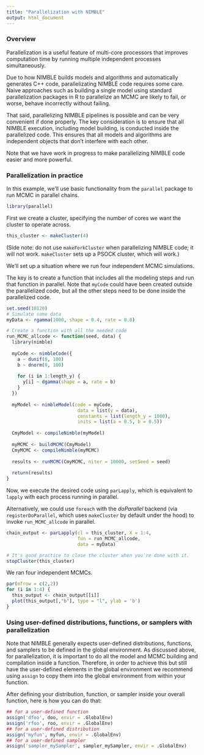 ```yaml
---
title: "Parallelization with NIMBLE"
output: html_document
---
```


### Overview

Parallelization is a useful feature of multi-core processors that improves computation time by running multiple independent processes simultaneously.

Due to how NIMBLE builds models and algorithms and automatically generates C++ code, parallelizating NIMBLE code requires some care. Naive approaches such as building a single model using standard parallelization packages in R to parallelize an MCMC are likely to fail, or worse, behave incorrectly without failing.

That said, parallelizing NIMBLE pipelines is possible and can be very convenient if done properly. The key consideration is to ensure that all NIMBLE execution, including model building, is conducted inside the parallelized code. This ensures that all models and algorithms are independent objects that don't interfere with each other.

Note that we have work in progress to make parallelizing NIMBLE code easier and more powerful.

### Parallelization in practice

In this example, we'll use basic functionality from the  `parallel` package to run MCMC in parallel chains.

```r
library(parallel)
```

First we create a cluster, specifying the number of cores we want the cluster to operate across.


```r
this_cluster <- makeCluster(4)
```

(Side note: do not use `makeForkCluster` when parallelizing NIMBLE code; it will not work. `makeCluster` sets up a PSOCK cluster, which will work.)

We'll set up a situation where we run four independent MCMC simulations.

The key is to create a function that includes all the modeling steps and run that function in parallel. Note that `myCode` could have been created outside the parallelized code, but all the other steps need to be done inside the parallelized code.

```r
set.seed(10120)
# Simulate some data
myData <- rgamma(1000, shape = 0.4, rate = 0.8)

# Create a function with all the needed code
run_MCMC_allcode <- function(seed, data) {
  library(nimble)
  
  myCode <- nimbleCode({
    a ~ dunif(0, 100)
    b ~ dnorm(0, 100)
  
    for (i in 1:length_y) {
      y[i] ~ dgamma(shape = a, rate = b)
    }
  })
  
  myModel <- nimbleModel(code = myCode,
                          data = list(y = data),
                          constants = list(length_y = 1000),
                          inits = list(a = 0.5, b = 0.5))
  
  CmyModel <- compileNimble(myModel)
  
  myMCMC <- buildMCMC(CmyModel)
  CmyMCMC <- compileNimble(myMCMC)
  
  results <- runMCMC(CmyMCMC, niter = 10000, setSeed = seed)
  
  return(results)
}

```

Now, we execute the desired code using `parLapply`, which is equivalent to `lapply` with each process running in parallel. 

Alternatively, we could use `foreach` with the *doParallel* backend (via `registerDoParallel`, which uses `makeCluster` by default under the hood) to invoke `run_MCMC_allcode` in parallel.

```r
chain_output <- parLapply(cl = this_cluster, X = 1:4, 
                          fun = run_MCMC_allcode, 
                          data = myData)

# It's good practice to close the cluster when you're done with it.
stopCluster(this_cluster)
```

We ran four independent MCMCs.

```r
par(mfrow = c(2,2))
for (i in 1:4) {
  this_output <- chain_output[[i]]
  plot(this_output[,"b"], type = "l", ylab = 'b')
}
```

### Using user-defined distributions, functions, or samplers with parallelization

Note that NIMBLE generally expects user-defined distributions, functions, and samplers to be defined in the global environment. As discussed above, for parallelization, it is important to do all the model and MCMC building and compilation inside a function. Therefore, in order to achieve this but still have the user-defined elements in the global environment we recommend using `assign` to copy them into the global environment from within your function.

After defining your distribution, function, or sampler inside your overall function, here is how you can do that:

```r
## for a user-defined function
assign('dfoo', doo, envir = .GlobalEnv)
assign('rfoo', roo, envir = .GlobalEnv)
## for a user-defined distribution
assign('myfun', myfun, envir = .GlobalEnv)
## for a user-defined sampler
assign('sampler_mySampler', sampler_mySampler, envir = .GlobalEnv)
```


